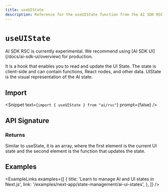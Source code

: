 ```yaml
---
title: useUIState
description: Reference for the useUIState function from the AI SDK RSC
---
```


# `useUIState`

<Note type="warning">
  AI SDK RSC is currently experimental. We recommend using [AI SDK
  UI](/docs/ai-sdk-ui/overview) for production.
</Note>

It is a hook that enables you to read and update the UI State. The state is client-side and can contain functions, React nodes, and other data. UIState is the visual representation of the AI state.

## Import

<Snippet text={`import { useUIState } from "ai/rsc"`} prompt={false} />

## API Signature

### Returns

Similar to useState, it is an array, where the first element is the current UI state and the second element is the function that updates the state.

## Examples

<ExampleLinks
  examples={[
    {
      title: 'Learn to manage AI and UI states in Next.js',
      link: '/examples/next-app/state-management/ai-ui-states',
    },
  ]}
/>
